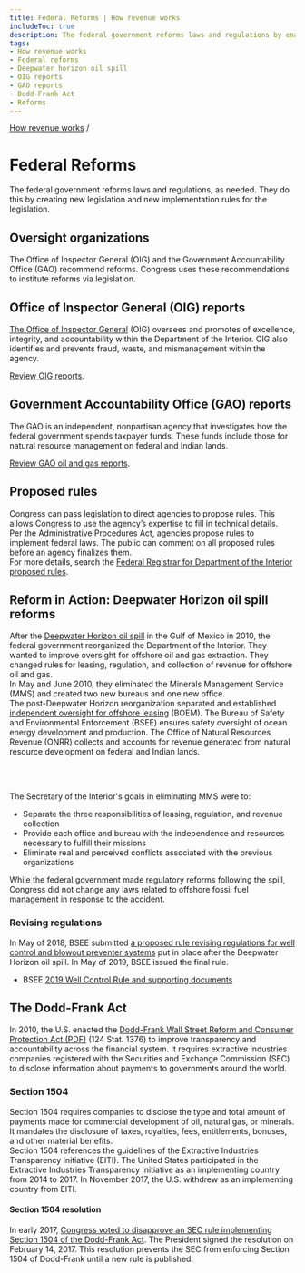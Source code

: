 ```yaml
---
title: Federal Reforms | How revenue works
includeToc: true
description: The federal government reforms laws and regulations by enacting new legislation and proposing new rules to implement the legislation. Reforms are recommended by oversight organizations, such as the Inspector General or the Government Accountability Office.
tags:
- How revenue works
- Federal reforms
- Deepwater horizon oil spill
- OIG reports
- GAO reports
- Dodd-Frank Act
- Reforms
---
```


[How revenue works](/how-revenue-works/) /

# Federal Reforms

The federal government reforms laws and regulations, as needed.  They do this by creating new legislation and new implementation rules for the legislation.

## Oversight organizations

The Office of Inspector General (OIG) and the Government Accountability Office (GAO) recommend reforms. Congress uses these recommendations to institute reforms via legislation.

## Office of Inspector General (OIG) reports

[The Office of Inspector General](https://www.doioig.gov/) (OIG) oversees and promotes of excellence, integrity, and accountability within the Department of the Interior. OIG also identifies and prevents fraud, waste, and mismanagement within the agency.

[Review OIG reports](https://www.doioig.gov/reports).

## Government Accountability Office (GAO) reports

The GAO is an independent, nonpartisan agency that investigates how the federal government spends taxpayer funds.  These funds include those for natural resource management on federal and Indian lands.

[Review GAO oil and gas reports](http://www.gao.gov/key_issues/oil_and_natural_gas/issue_summary).

## Proposed rules

Congress can pass legislation to direct agencies to propose rules. This allows Congress to use the agency’s expertise to fill in technical details.
<br />
Per the Administrative Procedures Act, agencies propose rules to implement federal laws. The public can comment on all proposed rules before an agency finalizes them.
<br />
For more details, search the [Federal Registrar for Department of the Interior proposed rules](https://www.federalregister.gov/documents/search?conditions%5Bagencies%5D%5B%5D=interior-department&conditions%5Btype%5D%5B%5D=PRORULE).

## Reform in Action: Deepwater Horizon oil spill reforms

After the [Deepwater Horizon oil spill](http://www.gpo.gov/fdsys/pkg/GPO-OILCOMMISSION/pdf/GPO-OILCOMMISSION.pdf) in the Gulf of Mexico in 2010, the federal government reorganized the Department of the Interior. They wanted to improve oversight for offshore oil and gas extraction. They changed rules for leasing, regulation, and collection of revenue for offshore oil and gas.
<br />
In May and June 2010, they eliminated the Minerals Management Service (MMS) and created two new bureaus and one new office.
<br />
The post-Deepwater Horizon reorganization separated and established [independent oversight for offshore leasing](http://www.boem.gov/about-boem/regulations-guidance/regulatory-reforms) (<GlossaryTerm>BOEM</GlossaryTerm>). The Bureau of Safety and Environmental Enforcement (<GlossaryTerm>BSEE</GlossaryTerm>) ensures safety oversight of ocean energy development and production. The Office of Natural Resources Revenue (ONRR) collects and accounts for revenue generated from natural resource development on federal and Indian lands.

<br /><br />

The Secretary of the Interior's goals in eliminating MMS were to:

- Separate the three responsibilities of leasing, regulation, and revenue collection
- Provide each office and bureau with the independence and resources necessary to fulfill their missions
- Eliminate real and perceived conflicts associated with the previous organizations

While the federal government made regulatory reforms following the spill, Congress did not change any laws related to offshore fossil fuel management in response to the accident.

### Revising regulations

In May of 2018, BSEE submitted [a proposed rule revising regulations for well control and blowout preventer systems](https://www.federalregister.gov/documents/2018/07/05/2018-14483/oil-and-gas-and-sulfur-operations-in-the-outer-continental-shelf-blowout-preventer-systems-and-well) put in place after the Deepwater Horizon oil spill. In May of 2019, BSEE issued the final rule.

- BSEE [2019 Well Control Rule and supporting documents](https://www.bsee.gov/guidance-and-regulations/Regulations/regulatory-reform/bsee-well-control-rule-2019)


## The Dodd-Frank Act

In 2010, the U.S. enacted the [Dodd-Frank Wall Street Reform and Consumer Protection Act (PDF)](http://www.gpo.gov/fdsys/pkg/PLAW-111publ203/pdf/PLAW-111publ203.pdf) (124 Stat. 1376) to improve transparency and accountability across the financial system. It requires extractive industries companies registered with the Securities and Exchange Commission (SEC) to disclose information about payments to governments around the world.

### Section 1504

Section 1504 requires companies to disclose the type and total amount of payments made for commercial development of oil, natural gas, or minerals. It mandates the disclosure of taxes, royalties, fees, entitlements, bonuses, and other material benefits.
<br />
Section 1504 references the guidelines of the Extractive Industries Transparency Initiative (EITI). The United States participated in the Extractive Industries Transparency Initiative as an implementing country from 2014 to 2017. In November 2017, the U.S. withdrew as an implementing country from EITI.

#### Section 1504 resolution

In early 2017, [Congress voted to disapprove an SEC rule implementing Section 1504 of the Dodd-Frank Act](https://www.congress.gov/bill/115th-congress/house-joint-resolution/41/). The President signed the resolution on February 14, 2017. This resolution prevents the SEC from enforcing Section 1504 of Dodd-Frank until a new rule is published.
